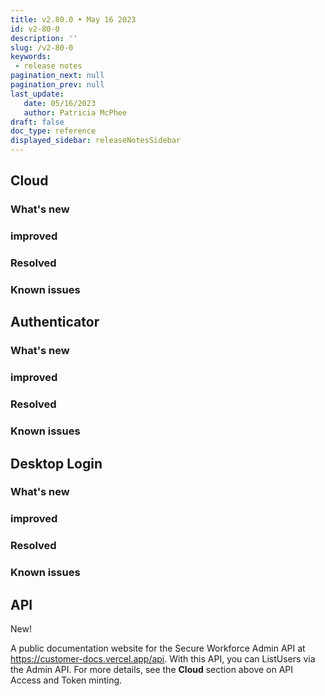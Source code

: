 ```yaml
---
title: v2.80.0 • May 16 2023
id: v2-80-0
description: ''
slug: /v2-80-0 
keywords: 
 - release notes
pagination_next: null
pagination_prev: null
last_update: 
   date: 05/16/2023
   author: Patricia McPhee
draft: false
doc_type: reference
displayed_sidebar: releaseNotesSidebar
---
```




## Cloud


### What's new


### improved


### Resolved


### Known issues



## Authenticator


### What's new


### improved


### Resolved


### Known issues



## Desktop Login


### What's new


### improved


### Resolved


### Known issues


## API 

<span className="changelog-tag" data-tag="New">New!</span>

A public documentation website for the Secure Workforce Admin API at https://customer-docs.vercel.app/api. With this API, you can ListUsers via the Admin API. For more details, see the **Cloud** section above on API Access and Token minting.



